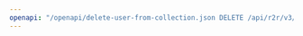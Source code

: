 ---
openapi: "/openapi/delete-user-from-collection.json DELETE /api/r2r/v3/users/{id}/collections/{collection_id}"
---
